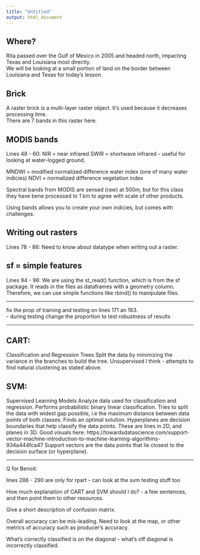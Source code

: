 ```yaml
---
title: "Untitled"
output: html_document
---
```


## Where?  
Rita passed over the Gulf of Mexico in 2005 and headed north, impacting Texas and Louisiana most directly.  
We will be looking at a small portion of land on the border between Louisiana and Texas for today's lesson.

## Brick
A raster brick is a multi-layer raster object.  It's used because it decreases processing time.  
There are 7 bands in this raster here.  

## MODIS bands
Lines 48 - 60:
NIR = near infrared
SWIR = shortwave infrared - useful for looking at water-logged ground.

MNDWI = modified normalized difference water index (one of many water indicies)
NDVI = normalized difference vegetation index

Spectral bands from MODIS are sensed (raw) at 500m, but for this class they have bene processed to 1 km to agree with scale of other products.  

Using bands allows you to create your own indicies, but comes with challenges.

## Writing out rasters
Lines 78 - 86:
Need to know about datatype when writing out a raster. 

## sf = simple features
Lines 94 - 96: 
We are using the st_read() function, which is from the sf package.  It reads in the files as dataframes with a
geometry column.  Therefore, we can use simple functions like rbind() to manipulate files. 





------------

fix the prop of training and testing on lines 171 an 183.  
 - during testing change the proportion to test robustness of results


-------------

## CART: 
Classification and Regression Trees
Split the data by minimizing the variance in the branches to build the tree. 
Unsupervised I think - attempts to find natural clustering as stated above.  



## SVM:
Supervised Learning Models 
Analyze data used for classification and regression.  Performs probabilistic binary linear classification. 
Tries to split the data with widest gap possible, i.e the maximum distance between data points of both classes. 
Finds an optimal solution.
Hyperplanes are decision boundaries that help classify the data points. These are lines in 2D, and planes in 3D.
Good visuals here:
https://towardsdatascience.com/support-vector-machine-introduction-to-machine-learning-algorithms-934a444fca47
Support vectors are the data points that lie closest to the decision surface (or hyperplane).  

-------------

Q for Benoit: 

lines 286 - 290 are only for rpart
     - can look at the svm testing stuff too
     
How much explanation of CART and SVM should I do?
  - a few sentences, and then point them to other resources.  
  
Give a short description of confusion matrix.

Overall accuracy can be mis-leading.  Need to look at the map, or other metrics of accuracy such as producer's accuracy. 

What's correctly classified is on the diagonal - what's off diagonal is incorrectly classified.









